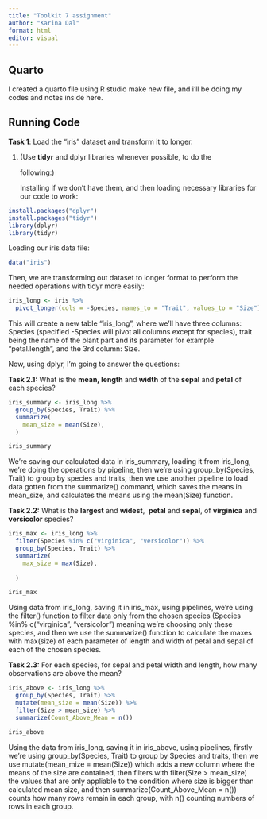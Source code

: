 ---
title: "Toolkit 7 assignment"
author: "Karina Dal"
format: html
editor: visual
---

## Quarto

I created a quarto file using R studio make new file, and i'll be doing my codes and notes inside here.

## Running Code

**Task 1**: Load the "iris" dataset and transform it to longer.

1.  (Use **tidyr** and dplyr libraries whenever possible, to do the

    following:)

    Installing if we don't have them, and then loading necessary libraries for our code to work:

```{r}
install.packages("dplyr")
install.packages("tidyr")
library(dplyr)
library(tidyr)
```

Loading our iris data file:

```{r}
data("iris")
```

Then, we are transforming out dataset to longer format to perform the needed operations with tidyr more easily:

```{r}
iris_long <- iris %>%
  pivot_longer(cols = -Species, names_to = "Trait", values_to = "Size")
```

This will create a new table "iris_long", where we'll have three columns: Species (specified -Species will pivot all columns except for species), trait being the name of the plant part and its parameter for example "petal.length", and the 3rd column: Size.

Now, using dplyr, I'm going to answer the questions:

**Task 2.1:** What is the **mean, length** and **width** of the **sepal** and **petal** of each species?

```{r}
iris_summary <- iris_long %>%
  group_by(Species, Trait) %>%
  summarize(
    mean_size = mean(Size),
  )

iris_summary

```

We're saving our calculated data in iris_summary, loading it from iris_long, we're doing the operations by pipeline, then we're using group_by(Species, Trait) to group by species and traits, then we use another pipeline to load data gotten from the summarize() command, which saves the means in mean_size, and calculates the means using the mean(Size) function.

**Task 2.2:** What is the **largest** and **widest**,  **petal** and **sepal**, of **virginica** and **versicolor** species?

```{r}
iris_max <- iris_long %>%
  filter(Species %in% c("virginica", "versicolor")) %>%
  group_by(Species, Trait) %>%
  summarize(
    max_size = max(Size),
    
  )

iris_max
```

Using data from iris_long, saving it in iris_max, using pipelines, we're using the filter() function to filter data only from the chosen species (Species %in% c("virginica", "versicolor") meaning we're choosing only these species, and then we use the summarize() function to calculate the maxes with max(size) of each parameter of length and width of petal and sepal of each of the chosen species.

**Task 2.3:** For each species, for sepal and petal width and length, how many observations are above the mean?

```{r}
iris_above <- iris_long %>%
  group_by(Species, Trait) %>%
  mutate(mean_size = mean(Size)) %>%  
  filter(Size > mean_size) %>%       
  summarize(Count_Above_Mean = n())

iris_above
```

Using the data from iris_long, saving it in iris_above, using pipelines, firstly we're using group_by(Species, Trait) to group by Species and traits, then we use mutate(mean_mize = mean(Size)) which adds a new column where the means of the size are contained, then filters with filter(Size \> mean_size) the values that are only appliable to the condition where size is bigger than calculated mean size, and then summarize(Count_Above_Mean = n()) counts how many rows remain in each group, with n() counting numbers of rows in each group.
